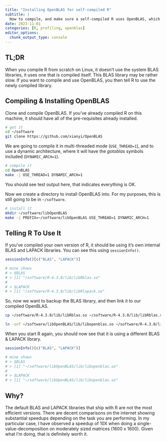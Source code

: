 ```yaml
---
title: "Installing OpenBLAS for self-compiled R"
subtitle: |
  How to compile, and make sure a self-compiled R uses OpenBLAS, which may be faster than the installed one.
date: 2023-11-01
categories: [R, profiling, openblas]
editor_options:
  chunk_output_type: console
---
```


## TL;DR

When you compile R from scratch on Linux, it doesn't use the system BLAS libraries, it uses one that is compiled itself.
This BLAS library may be rather slow.
If you want to compile and use OpenBLAS, you then tell R to use the newly compiled library.

## Compiling & Installing OpenBLAS

Clone and compile OpenBLAS.
If you've already compiled R on this machine, it should have all of the pre-requisites already installed.

```bash
# get it
cd ~/software
git clone https://github.com/xianyi/OpenBLAS
```

We are going to compile it in multi-threaded mode (`USE_THREAD=1`), and to use a dynamic architecture, where it will have the *gotoblas* symbols included (`DYNAMIC_ARCH=1`).

```bash
# compile it
cd OpenBLAS
make -j USE_THREAD=1 DYNAMIC_ARCH=1
```

You should see test output here, that indicates everything is OK.

Now we create a directory to install OpenBLAS into.
For my purposes, this is still going to be in `~/software`.

```bash
# install it
mkdir ~/software/libOpenBLAS
make -j PREFIX=~/software/libOpenBLAS USE_THREAD=1 DYNAMIC_ARCH=1
```

## Telling R To Use It

If you've compiled your own version of R, it should be using it's own internal BLAS and LAPACK libraries.
You can see this using `sessionInfo()`.

```r
sessionInfo()[c("BLAS", "LAPACK")]

# mine shows
# > $BLAS
# > [1] "/software/R-4.3.0/lib/libRblas.so"
#
# > $LAPACK
# > [1] "/software/R-4.3.0/lib/libRlapack.so"
```

So, now we want to backup the BLAS library, and then link it to our compiled OpenBLAS.

```bash
cp ~/software/R-4.3.0/lib/libRblas.so ~/software/R-4.3.0/lib/libRblas.so.backup
```

```sh
ln -snf ~/software/libOpenBLAS/lib/libopenblas.so ~/software/R-4.3.0/lib/libRblas.so
```

When you start R again, you should now see that it is using a different BLAS & LAPACK library.

```r
sessionInfo()[c("BLAS", "LAPACK")]

# mine shows
# > $BLAS
# > [1] "~/software/libOpenBLAS/lib/libopenblas.so"
#
# > $LAPACK
# > [1] "~/software/libOpenBLAS/lib/libopenblas.so"
```

## Why?

The default BLAS and LAPACK libraries that ship with R are not the most efficient versions.
There are decent comparisons on the internet showing substantial speedups depending on the task you are performing.
In my particular case, I have observed a speedup of 10X when doing a single-value-decomposition on moderately sized matrices (1600 x 1600).
Given what I'm doing, that is definitely worth it.
